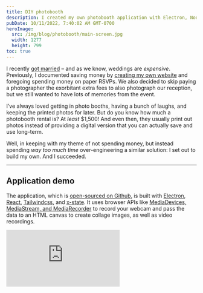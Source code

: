 ```yaml
---
title: DIY photobooth
description: I created my own photobooth application with Electron, Node.js, React, and Tailwindcss and used a GoPro as a webcam for my wedding instead of renting a commercial booth. It was fun to build and even more fun to use.
pubDate: 10/11/2022, 7:40:02 AM GMT-0700
heroImage:
  src: /img/blog/photobooth/main-screen.jpg
  width: 1277
  height: 799
toc: true
---
```



I recently [got married]() – and as we know, weddings are _expensive_. Previously, I documented saving money by [creating my own website](/blog/2022/06/04/custom-wedding-website) and foregoing spending money on paper RSVPs. We also decided to skip paying a photographer the exorbitant extra fees to also photograph our reception, but we still wanted to have lots of memories from the event.

I’ve always loved getting in photo booths, having a bunch of laughs, and keeping the printed photos for later. But do you know how much a photobooth rental is? At _least_ $1,500! And even then, they usually print out photos instead of providing a digital version that you can actually save and use long-term.

Well, in keeping with my theme of not spending money, but instead spending _way too much time_ over-engineering a similar solution: I set out to build my own. And I succeeded.

---

## Application demo

The application, which is [open-sourced on Github](https://github.com/paularmstrong/photobooth), is built with [Electron](https://www.electronjs.org/), [React](https://reactjs.org/), [Tailwindcss](https://tailwindcss.com), and [x-state](https://xstate.js.org/). It uses browser APIs like [MediaDevices, MediaStream, and MediaRecorder](https://developer.mozilla.org/en-US/docs/Web/API/Media_Capture_and_Streams_API) to record your webcam and pass the data to an HTML canvas to create collage images, as well as video recordings.

<iframe
	class="aspect-video w-full"
	loading="lazy"
	src="https://www.youtube-nocookie.com/embed/e6I4G3Bf0Qk"
	title="The Photo Booth application in action"
	frameborder="0"
	allow="accelerometer; autoplay; clipboard-write; encrypted-media; gyroscope; picture-in-picture"
	allowfullscreen
/>

I had a script running to watch the directory where the application saved the photos. That script looked at each new image, resized, and uploaded them directly to my Firebase storage account for immediate display in a gallery on the wedding website.

## The “Memory Shack”

From a physical standpoint, the photo "booth" was renamed to the "Memory Shack". It consisted of a borrowed portable USB-C LCD screen, a 6-button StreamDeck mini (because the screen was not a touch screen), a ring light, and a GoPro running as a webcam.

All of the wood used was donated from a friend and it was all pretty warped. We did the best we could with making it look nice – and it did turn out nice, if you don’t mind that it looks like an old shack in the woods. So, we renamed it to the “Memory Shack”.

<Picture
	src="/img/blog/photobooth/shack.jpg"
	widths={[640, 1200]}
	width={1200}
	height={900}
	itemprop="image"
	loading="lazy"
	fit="cover"
	alt="Photo “Booth” build – aka the “Memory Shack” because of how janky it looked"
/>

Unfortunately, through the chaos of it all, I forgot to get a photo of the actual photobooth at the reception.

## The result

It may have looked janky and silly, but this thing was a _hit_! We had props, hats, glasses, and whatever silly things we could find from costumes between ourselves and friends. And the photos turned out absolutely hilarious and fun.

<div class="not-prose mb-12 grid w-full grid-cols-2 gap-4 md:grid-cols-3">
	<Picture
		class="!mt-0 w-full max-w-none -rotate-6 shadow-md dark:shadow-lg"
		src="/img/blog/photobooth/samples/2022-10-07-224047.jpg"
		widths={[240, 640]}
		width={640}
		height={394}
		itemprop="image"
		loading="lazy"
		alt="Sample photo from the “Memory Shack” DIY photobooth"
	/>
	<Picture
		class="!mt-0 w-full max-w-none rotate-12 shadow-md dark:shadow-lg"
		src="/img/blog/photobooth/samples/2022-10-08-234507.jpg"
		widths={[240, 640]}
		width={640}
		height={394}
		itemprop="image"
		loading="lazy"
		alt="Sample photo from the “Memory Shack” DIY photobooth"
	/>
	<Picture
		class="!mt-0 w-full max-w-none -rotate-6 shadow-md dark:shadow-lg"
		src="/img/blog/photobooth/samples/2022-10-07-235215.jpg"
		widths={[240, 640]}
		width={640}
		height={394}
		itemprop="image"
		loading="lazy"
		alt="Sample photo from the “Memory Shack” DIY photobooth"
	/>
	<Picture
		class="!mt-0 w-full max-w-none rotate-6 shadow-md dark:shadow-lg"
		src="/img/blog/photobooth/samples/2022-10-08-233133.jpg"
		widths={[240, 640]}
		width={640}
		height={394}
		itemprop="image"
		loading="lazy"
		alt="Sample photo from the “Memory Shack” DIY photobooth"
	/>
	<Picture
		class="!mt-0 w-full max-w-none -rotate-6 shadow-md dark:shadow-lg"
		src="/img/blog/photobooth/samples/2022-10-07-234849.jpg"
		widths={[240, 640]}
		width={640}
		height={394}
		itemprop="image"
		loading="lazy"
		alt="Sample photo from the “Memory Shack” DIY photobooth"
	/>
	<Picture
		class="!mt-0 w-full max-w-none rotate-6 shadow-md dark:shadow-lg"
		src="/img/blog/photobooth/samples/2022-10-09-023009.jpg"
		widths={[240, 640]}
		width={640}
		height={394}
		itemprop="image"
		loading="lazy"
		alt="Sample photo from the “Memory Shack” DIY photobooth"
	/>
</div>

All-in-all, I spent _at least_ 200 hours between research, prototyping, building, tweaking, and playing around with this. If I tried to cost:benefit ratio it all out with an hourly rate of my time, it probably would have been cheaper to rent a photobooth. However, after seeing the result of what I made, I think that I made the right choice by building this photobooth myself.

<Aside title="Stay tuned for more!" type="info">

If you’re interested in the nitty gritty details, stay tuned for a new post soon (currently in progress, I swear!) that dives into some scrapped versions of the application, the choices that I made along the way, and the details of how it all works together.

</Aside>
